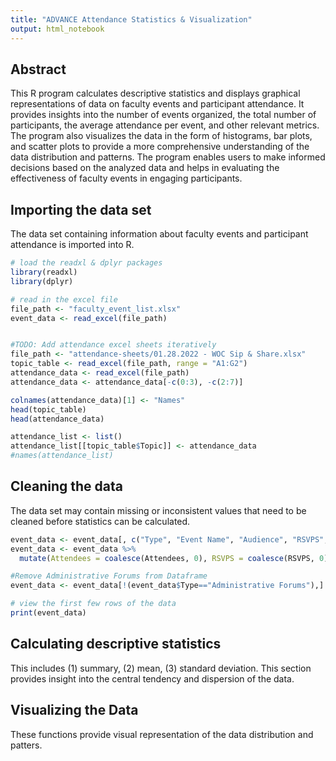 ```yaml
---
title: "ADVANCE Attendance Statistics & Visualization"
output: html_notebook
---
```

## Abstract
This R program calculates descriptive statistics and displays graphical representations of data on faculty events and participant attendance. It provides insights into the number of events organized, the total number of participants, the average attendance per event, and other relevant metrics. The program also visualizes the data in the form of histograms, bar plots, and scatter plots to provide a more comprehensive understanding of the data distribution and patterns. The program enables users to make informed decisions based on the analyzed data and helps in evaluating the effectiveness of faculty events in engaging participants.

## Importing the data set
The data set containing information about faculty events and participant attendance is imported into R.
```r
# load the readxl & dplyr packages
library(readxl)
library(dplyr)

# read in the excel file
file_path <- "faculty_event_list.xlsx"
event_data <- read_excel(file_path)


#TODO: Add attendance excel sheets iteratively
file_path <- "attendance-sheets/01.28.2022 - WOC Sip & Share.xlsx"
topic_table <- read_excel(file_path, range = "A1:G2")
attendance_data <- read_excel(file_path)
attendance_data <- attendance_data[-c(0:3), -c(2:7)]

colnames(attendance_data)[1] <- "Names"
head(topic_table)
head(attendance_data)

attendance_list <- list()
attendance_list[[topic_table$Topic]] <- attendance_data
#names(attendance_list)
```

## Cleaning the data
The data set may contain missing or inconsistent values that need to be cleaned before statistics can be calculated.
```r
event_data <- event_data[, c("Type", "Event Name", "Audience", "RSVPS", "Attendees")]
event_data <- event_data %>%
  mutate(Attendees = coalesce(Attendees, 0), RSVPS = coalesce(RSVPS, 0))

#Remove Administrative Forums from Dataframe
event_data <- event_data[!(event_data$Type=="Administrative Forums"),]

# view the first few rows of the data
print(event_data)
```
## Calculating descriptive statistics 
This includes (1) summary, (2) mean, (3) standard deviation. This section provides insight into the central tendency and dispersion of the data.

## Visualizing the Data
These functions provide visual representation of the data distribution and patters.




